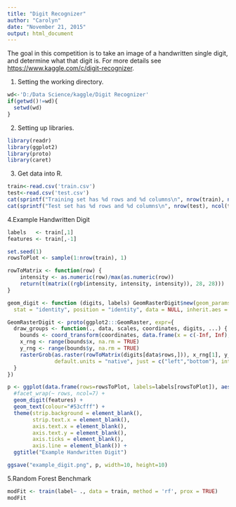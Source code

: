 ```yaml
---
title: "Digit Recognizer"
author: "Carolyn"
date: "November 21, 2015"
output: html_document
---
```


The goal in this competition is to take an image of a handwritten single digit, and determine what that digit is. For more details see <https://www.kaggle.com/c/digit-recognizer>.

1. Setting the working directory.
```r
wd<-'D:/Data Science/kaggle/Digit Recognizer'
if(getwd()!=wd){
  setwd(wd)
}
```

2. Setting up libraries.
```r
library(readr)
library(ggplot2)
library(proto)
library(caret)
```

3. Get data into R.
```r
train<-read.csv('train.csv')
test<-read.csv('test.csv')
cat(sprintf("Training set has %d rows and %d columns\n", nrow(train), ncol(train)))
cat(sprintf("Test set has %d rows and %d columns\n", nrow(test), ncol(test)))
```

4.Example Handwritten Digit
```R
labels   <- train[,1]
features <- train[,-1]

set.seed(1)
rowsToPlot <- sample(1:nrow(train), 1)

rowToMatrix <- function(row) {
    intensity <- as.numeric(row)/max(as.numeric(row))
    return(t(matrix((rgb(intensity, intensity, intensity)), 28, 28)))
}

geom_digit <- function (digits, labels) GeomRasterDigit$new(geom_params = list(digits=digits),
  stat = "identity", position = "identity", data = NULL, inherit.aes = TRUE)

GeomRasterDigit <- proto(ggplot2:::GeomRaster, expr={
  draw_groups <- function(., data, scales, coordinates, digits, ...) {
    bounds <- coord_transform(coordinates, data.frame(x = c(-Inf, Inf), y = c(-Inf, Inf)), scales)
    x_rng <- range(bounds$x, na.rm = TRUE)
    y_rng <- range(bounds$y, na.rm = TRUE)
    rasterGrob(as.raster(rowToMatrix(digits[data$rows,])), x_rng[1], y_rng[1], diff(x_rng), diff(y_rng), 
               default.units = "native", just = c("left","bottom"), interpolate = FALSE)
  }
})

p <- ggplot(data.frame(rows=rowsToPlot, labels=labels[rowsToPlot]), aes(x=.1, y=.9, rows=rows, label=labels)) + geom_blank() + xlim(0,1) + ylim(0,1) + xlab("") + ylab("") + 
  #facet_wrap(~ rows, ncol=7) +
  geom_digit(features) +
  geom_text(colour="#53cfff") +
  theme(strip.background = element_blank(),
        strip.text.x = element_blank(),
        axis.text.x = element_blank(),
        axis.text.y = element_blank(),
        axis.ticks = element_blank(),
        axis.line = element_blank()) +
  ggtitle("Example Handwritten Digit")

ggsave("example_digit.png", p, width=10, height=10)
```

5.Random Forest Benchmark
```r
modFit <- train(label~ ., data = train, method = 'rf', prox = TRUE)
modFit
```
